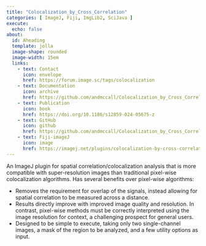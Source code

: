 ```yaml
---
title: "Colocalization_by_Cross_Correlation"
categories: [ ImageJ, Fiji, ImgLib2, SciJava ]
execute:
  echo: false
about:
  id: Aheading
  template: jolla
  image-shape: rounded
  image-width: 15em
  links:
    - text: Contact
      icon: envelope
      href: https://forum.image.sc/tags/colocalization
    - text: Documentation
      icon: archive
      href: https://github.com/andmccall/Colocalization_by_Cross_Correlation
    - text: Publication
      icon: book
      href: https://doi.org/10.1186/s12859-024-05675-z
    - text: GitHub
      icon: github
      href: https://github.com/andmccall/Colocalization_by_Cross_Correlation
    - text: Fiji-imageJ
      icon: image
      href: https://imagej.net/plugins/colocalization-by-cross-correlation
---
```


::: {.alignleft}

An ImageJ plugin for spatial correlation/colocalization analysis that is more compatible with super-resolution images than traditional pixel-wise colocalization algorithms. Has several benefits over pixel-wise algorithms:

 - Removes the requirement for overlap of the signals, instead allowing for spatial correlation to be measured across a distance.
 - Results directly improve with improved image quality and resolution. In contrast, pixel-wise methods must be correctly interpreted using the image resolution for context, a challenging prospect for general users. 
 - Designed to be simple to execute, taking only two single-channel images, a mask of the region to be analyzed, and a few utility options as input. 

:::
